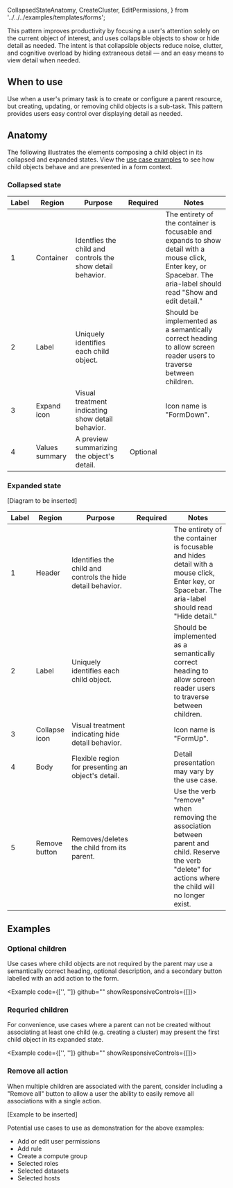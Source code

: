   CollapsedStateAnatomy,
  CreateCluster,
  EditPermissions,
} from '../../../examples/templates/forms';

This pattern improves productivity by focusing a user's attention solely on the current
object of interest, and uses collapsible objects to show or hide detail as needed. The
intent is that collapsible objects reduce noise, clutter, and cognitive overload
by hiding extraneous detail &mdash; and an easy means to view detail when needed.

## When to use

Use when a user's primary task is to create or configure a parent resource, but creating,
updating, or removing child objects is a sub-task. This pattern provides users easy control
over displaying detail as needed.

## Anatomy

The following illustrates the elements composing a child object in its collapsed and expanded
states. View the [use case examples](#use-case-examples) to see how child objects behave and are presented in a form
context.

### Collapsed state

<Example plain>
  <CollapsedStateAnatomy />
</Example>

| Label | Region         | Purpose                                                    |                  Required                   | Notes                                                                                                                                                                |
| ----- | -------------- | ---------------------------------------------------------- | :-----------------------------------------: | -------------------------------------------------------------------------------------------------------------------------------------------------------------------- |
| 1     | Container      | Identfies the child and controls the show detail behavior. | <Checkmark a11yTitle="true" size="small" /> | The entirety of the container is focusable and expands to show detail with a mouse click, Enter key, or Spacebar. The aria-label should read "Show and edit detail." |
| 2     | Label          | Uniquely identifies each child object.                     | <Checkmark a11yTitle="true" size="small" /> | Should be implemented as a semantically correct heading to allow screen reader users to traverse between children.                                                   |
| 3     | Expand icon    | Visual treatment indicating show detail behavior.          | <Checkmark a11yTitle="true" size="small" /> | Icon name is "FormDown".                                                                                                                                             |
| 4     | Values summary | A preview summarizing the object's detail.                 |                  Optional                   |                                                                                                                                                                      |

### Expanded state

[Diagram to be inserted]

| Label | Region        | Purpose                                                     |                  Required                   | Notes                                                                                                                                                     |
| ----- | ------------- | ----------------------------------------------------------- | :-----------------------------------------: | --------------------------------------------------------------------------------------------------------------------------------------------------------- |
| 1     | Header        | Identifies the child and controls the hide detail behavior. | <Checkmark a11yTitle="true" size="small" /> | The entirety of the container is focusable and hides detail with a mouse click, Enter key, or Spacebar. The aria-label should read "Hide detail."         |
| 2     | Label         | Uniquely identifies each child object.                      | <Checkmark a11yTitle="true" size="small" /> | Should be implemented as a semantically correct heading to allow screen reader users to traverse between children.                                        |
| 3     | Collapse icon | Visual treatment indicating hide detail behavior.           | <Checkmark a11yTitle="true" size="small" /> | Icon name is "FormUp".                                                                                                                                    |
| 4     | Body          | Flexible region for presenting an object's detail.          | <Checkmark a11yTitle="true" size="small" /> | Detail presentation may vary by the use case.                                                                                                             |
| 5     | Remove button | Removes/deletes the child from its parent.                  | <Checkmark a11yTitle="true" size="small" /> | Use the verb "remove" when removing the association between parent and child. Reserve the verb "delete" for actions where the child will no longer exist. |

## Examples

### Optional children

Use cases where child objects are not required by the parent may use a semantically correct
heading, optional description, and a secondary button labelled with an add action to the form.

<Example code={['', '']} github="" showResponsiveControls={[]}>
  <EditPermissions />
</Example>

### Requried children

For convenience, use cases where a parent can not be created without associating at least one
child (e.g. creating a cluster) may present the first child object in its expanded state.

<Example code={['', '']} github="" showResponsiveControls={[]}>
  <CreateCluster />
</Example>

### Remove all action

When multiple children are associated with the parent, consider including a "Remove all" button
to allow a user the ability to easily remove all associations with a single action.

[Example to be inserted]

Potential use cases to use as demonstration for the above examples:

- Add or edit user permissions
- Add rule
- Create a compute group
- Selected roles
- Selected datasets
- Selected hosts
